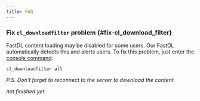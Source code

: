 ```yaml
---
title: FAQ
---
```


### Fix `cl_downloadfilter` problem {#fix-cl_download_filter}
FastDL content loading may be disabled for some users. 
Our FastDL automatically detects this and alerts users. 
To fix this problem, just enter the [console command](https://wiki.facepunch.com/gmod/Console_commands):
```
cl_downloadfilter all
```
*P.S. Don't forget to reconnect to the server to download the content*

*not finished yet*